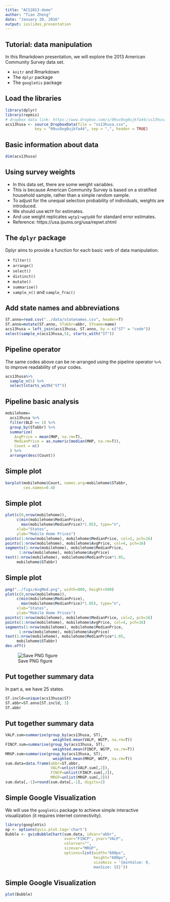 ```yaml
---
title: "ACS2013-demo"
author: "Tian Zheng"
date: "January 20, 2016"
output: ioslides_presentation
---
```


## Tutorial: data manipulation

In this Rmarkdown presentation, we will explore the 2013 American Community Survey data set.

- `knitr` and Rmarkdown
- The `dplyr` package
- The `googleVis` package

## Load the libraries

```r
library(dplyr)
library(repmis)
# dropbox data link: https://www.dropbox.com/s/09uc0xg0ujkfa44/ss13husa.csv?dl=0
acs13husa <- source_DropboxData(file = "ss13husa.csv", 
             key = "09uc0xg0ujkfa44", sep = ",", header = TRUE)
```

## Basic information about data
```r
dim(acs13husa)
```

## Using survey weights
- In this data set, there are some weight variables. 
- This is because American Community Survey is based on a stratified household sample, rather than a simple random sample. 
- To adjust for the unequal selection probability of individuals, weights are introduced. 
- We should use `WGTP` for estimates. 
- And use weight replicates `wgtp1`-`wgtp80` for standard error estimates. 
- Reference: https://usa.ipums.org/usa/repwt.shtml

## The `dplyr` package
Dplyr aims to provide a function for each basic verb of data manipulation.

- `filter()`
- `arrange()`
- `select()`
- `distinct()`
- `mutate()`
- `summarise()`
- `sample_n()` and `sample_frac()`


## Add state names and abbreviations

```r
ST.anno=read.csv("../data/statenames.csv", header=T)
ST.anno=mutate(ST.anno, STabbr=abbr, STname=name)
acs13husa = left_join(acs13husa, ST.anno, by = c("ST" = "code"))
select(sample_n(acs13husa,5), starts_with("ST"))
```

## Pipeline operator

The same codes above can be re-arranged using the pipeline operator `%>%` to improve readability of your codes. 

```r
acs13husa%>%
  sample_n(5) %>%
  select(starts_with("ST"))
```

## Pipeline basic analysis

```r
mobilehome=
  acs13husa %>%
  filter(BLD == 1) %>%
  group_by(STabbr) %>%
  summarize(
    AvgPrice = mean(MHP, na.rm=T),
    MedianPrice = as.numeric(median(MHP, na.rm=T)),
    Count = n()
  ) %>%
  arrange(desc(Count))
```

## Simple plot

```r
barplot(mobilehome$Count, names.arg=mobilehome$STabbr, 
        cex.names=0.4)
```

## Simple plot

```r
plot(c(0,nrow(mobilehome)), 
     c(min(mobilehome$MedianPrice), 
       max(mobilehome$MedianPrice)*1.05), type="n",
     xlab="States",
     ylab="Mobile Home Prices")
points(1:nrow(mobilehome), mobilehome$MedianPrice, col=2, pch=16)
points(1:nrow(mobilehome), mobilehome$AvgPrice, col=4, pch=16)
segments(1:nrow(mobilehome), mobilehome$MedianPrice,
      1:nrow(mobilehome), mobilehome$AvgPrice)
text(1:nrow(mobilehome), mobilehome$MedianPrice*1.05, 
     mobilehome$STabbr)
```
## Simple plot
```r
png("../figs/AvgMed.png", width=800, height=500)
plot(c(0,nrow(mobilehome)), 
     c(min(mobilehome$MedianPrice), 
       max(mobilehome$MedianPrice)*1.05), type="n",
     xlab="States",
     ylab="Mobile Home Prices")
points(1:nrow(mobilehome), mobilehome$MedianPrice, col=2, pch=16)
points(1:nrow(mobilehome), mobilehome$AvgPrice, col=4, pch=16)
segments(1:nrow(mobilehome), mobilehome$MedianPrice,
      1:nrow(mobilehome), mobilehome$AvgPrice)
text(1:nrow(mobilehome), mobilehome$MedianPrice*1.05, 
     mobilehome$STabbr)
dev.off()
```
![Save PNG figure](../figs/AvgMed.png)



## Put together summary data
In part a, we have 25 states.
```r
ST.incld=unique(acs13husa$ST)
ST.abbr=ST.anno[ST.incld, 3]
ST.abbr
```

## Put together summary data
```r
VALP.sum=summarise(group_by(acs13husa, ST), 
                     weighted.mean(VALP, WGTP, na.rm=T))
FINCP.sum=summarise(group_by(acs13husa, ST), 
                     weighted.mean(FINCP, WGTP, na.rm=T))
MRGP.sum=summarise(group_by(acs13husa, ST), 
                     weighted.mean(MRGP, WGTP, na.rm=T))
sum.data=data.frame(abbr=ST.abbr, 
                    VALP=unlist(VALP.sum[,2]),
                    FINCP=unlist(FINCP.sum[,2]),
                    MRGP=unlist(MRGP.sum[,2]))
sum.data[,-1]=round(sum.data[,-1], digits=2)
```

## Simple Google Visualization

We will use the `googleVis` package to achieve simple interactive visualization (it requires internet connectivity).

```r
library(googleVis)
op <- options(gvis.plot.tag='chart')
Bubble <- gvisBubbleChart(sum.data, idvar="abbr", 
                          xvar="FINCP", yvar="VALP",
                          colorvar="",
                          sizevar="MRGP",
                          options=list(width="600px", 
                                       height="600px",
                                       sizeAxis = '{minValue: 0,
                                       maxSize: 15}'))
```

## Simple Google Visualization
```r
plot(Bubble)
```
